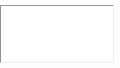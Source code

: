 ```yaml
---
title: "Single Instance Report"
format: html
---
```


<style>
html, body {
  height: 100%;
  margin: 0;
  padding: 0;
}

.fullscreen-iframe {
  position: absolute;
  top: 0;
  left: 0;
  width: 100%;
  height: 100%;
  border: none;
}
</style>

<div class="fullscreen-iframe">
  <iframe src="./locust-report.html"></iframe>
</div>
